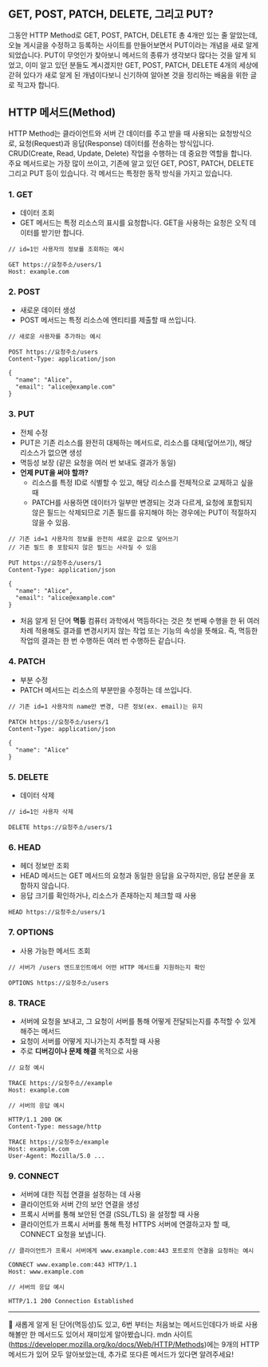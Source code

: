 ## GET, POST, PATCH, DELETE, 그리고 PUT?

그동안 HTTP Method로 GET, POST, PATCH, DELETE 총 4개만 있는 줄 알았는데, 오늘 게시글을 수정하고 등록하는 사이트를 만들어보면서 PUT이라는 개념을 새로 알게 되었습니다.
PUT이 무엇인가 찾아보니 메서드의 종류가 생각보다 많다는 것을 알게 되었고, 이미 알고 있던 분들도 계시겠지만 GET, POST, PATCH, DELETE 4개의 세상에 갇혀 있다가 새로 알게 된 개념이다보니 신기하여 알아본 것을 정리하는 배움을 위한 글로 적고자 합니다.

## HTTP 메서드(Method)
HTTP Method는 클라이언트와 서버 간 데이터를 주고 받을 때 사용되는 요청방식으로, 요청(Request)과 응답(Response) 데이터를 전송하는 방식입니다. CRUD(Create, Read, Update, Delete) 작업을 수행하는 데 중요한 역할을 합니다. 주요 메서드로는 가장 많이 쓰이고, 기존에 알고 있던 GET, POST, PATCH, DELETE 그리고 PUT 등이 있습니다. 각 메서드는 특정한 동작 방식을 가지고 있습니다.

### 1. GET
- 데이터 조회
- GET 메서드는 특정 리소스의 표시를 요청합니다. GET을 사용하는 요청은 오직 데이터를 받기만 합니다.


```
// id=1인 사용자의 정보를 조회하는 예시

GET https://요청주소/users/1
Host: example.com
```

### 2. POST
- 새로운 데이터 생성
- POST 메서드는 특정 리소스에 엔티티를 제출할 때 쓰입니다. 


```
// 새로운 사용자를 추가하는 예시

POST https://요청주소/users
Content-Type: application/json

{
  "name": "Alice",
  "email": "alice@example.com"
}
```


### 3. PUT
- 전체 수정
- PUT은 기존 리소스를 완전히 대체하는 메서드로, 리소스를 대체(덮어쓰기), 해당 리소스가 없으면 생성
- 멱등성 보장 (같은 요청을 여러 번 보내도 결과가 동일)
- **언제 PUT을 써야 할까?**
  - 리소스를 특정 ID로 식별할 수 있고, 해당 리소스를 전체적으로 교체하고 싶을 때
  - PATCH를 사용하면 데이터가 일부만 변경되는 것과 다르게, 요청에 포함되지 않은 필드는 삭제되므로 기존 필드를 유지해야 하는 경우에는 PUT이 적절하지 않을 수 있음.

```
// 기존 id=1 사용자의 정보를 완전히 새로운 값으로 덮어쓰기
// 기존 필드 중 포함되지 않은 필드는 사라질 수 있음

PUT https://요청주소/users/1 
Content-Type: application/json

{
  "name": "Alice",
  "email": "alice@example.com"
}
```

+ 처음 알게 된 단어 **멱등**
컴퓨터 과학에서 멱등하다는 것은 첫 번째 수행을 한 뒤 여러 차례 적용해도 결과를 변경시키지 않는 작업 또는 기능의 속성을 뜻해요. 즉, 멱등한 작업의 결과는 한 번 수행하든 여러 번 수행하든 같습니다.

### 4. PATCH 
- 부분 수정
- PATCH 메서드는 리소스의 부분만을 수정하는 데 쓰입니다.

```
// 기존 id=1 사용자의 name만 변경, 다른 정보(ex. email)는 유지

PATCH https://요청주소/users/1 
Content-Type: application/json

{
  "name": "Alice"
}

```

### 5. DELETE
- 데이터 삭제

```
// id=1인 사용자 삭제

DELETE https://요청주소/users/1 
```

### 6. HEAD
- 헤더 정보만 조회
- HEAD 메서드는 GET 메서드의 요청과 동일한 응답을 요구하지만, 응답 본문을 포함하지 않습니다.
- 응답 크기를 확인하거나, 리소스가 존재하는지 체크할 때 사용

```
HEAD https://요청주소/users/1 
```

### 7. OPTIONS
- 사용 가능한 메서드 조회

```
// 서버가 /users 엔드포인트에서 어떤 HTTP 메서드를 지원하는지 확인

OPTIONS https://요청주소/users
```

### 8. TRACE
- 서버에 요청을 보내고, 그 요청이 서버를 통해 어떻게 전달되는지를 추적할 수 있게 해주는 메서드
- 요청이 서버를 어떻게 지나가는지 추적할 때 사용
- 주로 **디버깅이나 문제 해결** 목적으로 사용

```
// 요청 예시

TRACE https://요청주소//example
Host: example.com

```

```
// 서버의 응답 예시

HTTP/1.1 200 OK
Content-Type: message/http

TRACE https://요청주소/example
Host: example.com
User-Agent: Mozilla/5.0 ...

```

### 9. CONNECT
- 서버에 대한 직접 연결을 설정하는 데 사용
- 클라이언트와 서버 간의 보안 연결을 생성
- 프록시 서버를 통해 보안된 연결 (SSL/TLS) 을 설정할 때 사용
- 클라이언트가 프록시 서버를 통해 특정 HTTPS 서버에 연결하고자 할 때, CONNECT 요청을 보냅니다.

```
// 클라이언트가 프록시 서버에게 www.example.com:443 포트로의 연결을 요청하는 예시

CONNECT www.example.com:443 HTTP/1.1
Host: www.example.com
```

```
// 서버의 응답 예시

HTTP/1.1 200 Connection Established
```

---

💬  새롭게 알게 된 단어(멱등성)도 있고, 6번 부터는 처음보는 메서드인데다가 바로 사용해볼만 한 메서드도 있어서 재미있게 알아봤습니다. mdn 사이트(https://developer.mozilla.org/ko/docs/Web/HTTP/Methods)에는 9개의 HTTP 메서드가 있어 모두 알아보았는데, 추가로 또다른 메서드가 있다면 알려주세요!
